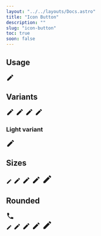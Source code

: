 ```yaml
---
layout: "../../layouts/Docs.astro"
title: "Icon Button"
description: ""
slug: "icon-button"
toc: true
soon: false
---
```



## Usage

<Example>
  <IconButton>
    <svg xmlns="http://www.w3.org/2000/svg" width="22" height="22" viewBox="0 0 24 24"><path d="M20.71,7.04C21.1,6.65 21.1,6 20.71,5.63L18.37,3.29C18,2.9 17.35,2.9 16.96,3.29L15.12,5.12L18.87,8.87M3,17.25V21H6.75L17.81,9.93L14.06,6.18L3,17.25Z" fill="currentColor" /></svg>
  </IconButton>
</Example>

## Variants

<Example>
  <div class="flex items-center gap-4 flex-wrap">
    <IconButton variant="primary">
      <svg xmlns="http://www.w3.org/2000/svg" width="22" height="22" viewBox="0 0 24 24"><path d="M20.71,7.04C21.1,6.65 21.1,6 20.71,5.63L18.37,3.29C18,2.9 17.35,2.9 16.96,3.29L15.12,5.12L18.87,8.87M3,17.25V21H6.75L17.81,9.93L14.06,6.18L3,17.25Z" fill="currentColor" /></svg>
    </IconButton>
    <IconButton variant="secondary">
      <svg xmlns="http://www.w3.org/2000/svg" width="22" height="22" viewBox="0 0 24 24"><path d="M20.71,7.04C21.1,6.65 21.1,6 20.71,5.63L18.37,3.29C18,2.9 17.35,2.9 16.96,3.29L15.12,5.12L18.87,8.87M3,17.25V21H6.75L17.81,9.93L14.06,6.18L3,17.25Z" fill="currentColor" /></svg>
    </IconButton>
    <IconButton variant="error">
      <svg xmlns="http://www.w3.org/2000/svg" width="22" height="22" viewBox="0 0 24 24"><path d="M20.71,7.04C21.1,6.65 21.1,6 20.71,5.63L18.37,3.29C18,2.9 17.35,2.9 16.96,3.29L15.12,5.12L18.87,8.87M3,17.25V21H6.75L17.81,9.93L14.06,6.18L3,17.25Z" fill="currentColor" /></svg>
    </IconButton>
    <IconButton variant="dark">
      <svg xmlns="http://www.w3.org/2000/svg" width="22" height="22" viewBox="0 0 24 24"><path d="M20.71,7.04C21.1,6.65 21.1,6 20.71,5.63L18.37,3.29C18,2.9 17.35,2.9 16.96,3.29L15.12,5.12L18.87,8.87M3,17.25V21H6.75L17.81,9.93L14.06,6.18L3,17.25Z" fill="currentColor" /></svg>
    </IconButton>
  </div>
</Example>

### Light variant

<Example isDark>
  <IconButton variant="light">
    <svg xmlns="http://www.w3.org/2000/svg" width="24" height="24" viewBox="0 0 24 24"><path d="M20.71,7.04C21.1,6.65 21.1,6 20.71,5.63L18.37,3.29C18,2.9 17.35,2.9 16.96,3.29L15.12,5.12L18.87,8.87M3,17.25V21H6.75L17.81,9.93L14.06,6.18L3,17.25Z" fill="currentColor" /></svg>
  </IconButton>
</Example>

## Sizes

<Example>
  <div class="flex items-center gap-4 flex-wrap">
    <IconButton size="xs">
      <svg xmlns="http://www.w3.org/2000/svg" width="16" height="16" viewBox="0 0 24 24"><path d="M20.71,7.04C21.1,6.65 21.1,6 20.71,5.63L18.37,3.29C18,2.9 17.35,2.9 16.96,3.29L15.12,5.12L18.87,8.87M3,17.25V21H6.75L17.81,9.93L14.06,6.18L3,17.25Z" fill="currentColor" /></svg>
    </IconButton>
    <IconButton size="sm">
      <svg xmlns="http://www.w3.org/2000/svg" width="20" height="20" viewBox="0 0 24 24"><path d="M20.71,7.04C21.1,6.65 21.1,6 20.71,5.63L18.37,3.29C18,2.9 17.35,2.9 16.96,3.29L15.12,5.12L18.87,8.87M3,17.25V21H6.75L17.81,9.93L14.06,6.18L3,17.25Z" fill="currentColor" /></svg>
    </IconButton>
    <IconButton size="md">
      <svg xmlns="http://www.w3.org/2000/svg" width="22" height="22" viewBox="0 0 24 24"><path d="M20.71,7.04C21.1,6.65 21.1,6 20.71,5.63L18.37,3.29C18,2.9 17.35,2.9 16.96,3.29L15.12,5.12L18.87,8.87M3,17.25V21H6.75L17.81,9.93L14.06,6.18L3,17.25Z" fill="currentColor" /></svg>
    </IconButton>
    <IconButton size="lg">
      <svg xmlns="http://www.w3.org/2000/svg" width="24" height="24" viewBox="0 0 24 24"><path d="M20.71,7.04C21.1,6.65 21.1,6 20.71,5.63L18.37,3.29C18,2.9 17.35,2.9 16.96,3.29L15.12,5.12L18.87,8.87M3,17.25V21H6.75L17.81,9.93L14.06,6.18L3,17.25Z" fill="currentColor" /></svg>
    </IconButton>
    <IconButton size="xl">
      <svg xmlns="http://www.w3.org/2000/svg" width="28" height="28" viewBox="0 0 24 24"><path d="M20.71,7.04C21.1,6.65 21.1,6 20.71,5.63L18.37,3.29C18,2.9 17.35,2.9 16.96,3.29L15.12,5.12L18.87,8.87M3,17.25V21H6.75L17.81,9.93L14.06,6.18L3,17.25Z" fill="currentColor" /></svg>
    </IconButton>
  </div>
</Example>

## Rounded

<Example>
  <IconButton rounded>
    <svg xmlns="http://www.w3.org/2000/svg" width="22" height="22" viewBox="0 0 24 24"><title>phone</title><path d="M6.62,10.79C8.06,13.62 10.38,15.94 13.21,17.38L15.41,15.18C15.69,14.9 16.08,14.82 16.43,14.93C17.55,15.3 18.75,15.5 20,15.5A1,1 0 0,1 21,16.5V20A1,1 0 0,1 20,21A17,17 0 0,1 3,4A1,1 0 0,1 4,3H7.5A1,1 0 0,1 8.5,4C8.5,5.25 8.7,6.45 9.07,7.57C9.18,7.92 9.1,8.31 8.82,8.59L6.62,10.79Z" fill="currentColor" /></svg>
  </IconButton>
</Example>

<Example>
  <div class="flex items-center gap-4 flex-wrap">
    <IconButton rounded size="xs">
      <svg xmlns="http://www.w3.org/2000/svg" width="16" height="16" viewBox="0 0 24 24"><path d="M20.71,7.04C21.1,6.65 21.1,6 20.71,5.63L18.37,3.29C18,2.9 17.35,2.9 16.96,3.29L15.12,5.12L18.87,8.87M3,17.25V21H6.75L17.81,9.93L14.06,6.18L3,17.25Z" fill="currentColor" /></svg>
    </IconButton>
    <IconButton rounded size="sm">
      <svg xmlns="http://www.w3.org/2000/svg" width="20" height="20" viewBox="0 0 24 24"><path d="M20.71,7.04C21.1,6.65 21.1,6 20.71,5.63L18.37,3.29C18,2.9 17.35,2.9 16.96,3.29L15.12,5.12L18.87,8.87M3,17.25V21H6.75L17.81,9.93L14.06,6.18L3,17.25Z" fill="currentColor" /></svg>
    </IconButton>
    <IconButton rounded size="md">
      <svg xmlns="http://www.w3.org/2000/svg" width="22" height="22" viewBox="0 0 24 24"><path d="M20.71,7.04C21.1,6.65 21.1,6 20.71,5.63L18.37,3.29C18,2.9 17.35,2.9 16.96,3.29L15.12,5.12L18.87,8.87M3,17.25V21H6.75L17.81,9.93L14.06,6.18L3,17.25Z" fill="currentColor" /></svg>
    </IconButton>
    <IconButton rounded size="lg">
      <svg xmlns="http://www.w3.org/2000/svg" width="24" height="24" viewBox="0 0 24 24"><path d="M20.71,7.04C21.1,6.65 21.1,6 20.71,5.63L18.37,3.29C18,2.9 17.35,2.9 16.96,3.29L15.12,5.12L18.87,8.87M3,17.25V21H6.75L17.81,9.93L14.06,6.18L3,17.25Z" fill="currentColor" /></svg>
    </IconButton>
    <IconButton rounded size="xl">
      <svg xmlns="http://www.w3.org/2000/svg" width="28" height="28" viewBox="0 0 24 24"><path d="M20.71,7.04C21.1,6.65 21.1,6 20.71,5.63L18.37,3.29C18,2.9 17.35,2.9 16.96,3.29L15.12,5.12L18.87,8.87M3,17.25V21H6.75L17.81,9.93L14.06,6.18L3,17.25Z" fill="currentColor" /></svg>
    </IconButton>
  </div>
</Example>
